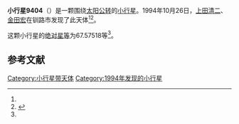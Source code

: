 {{Infobox planet
| bgcolour = #FFFFC0
| name = 9404
| symbol = 
| image = 
| caption = 
| discovery = yes
| discovery_ref = 
| discoverer = [[上田清二|上田清二]]、[[金田宏|金田宏]]
| discovery_site = [[钏路市|钏路市]] 
| discovered = 1994年10月26日
| designations = yes
| mp_name = 
| named_after = 
| alt_names = 1994 UQ11/ 1989 SS8 / 1992 GR4
| mp_category = [[主带小行星|主带小行星]]
| orbit_ref = <ref name="a">[http://ssd.jpl.nasa.gov/sbdb.cgi?sstr=9404 9404] {{Wayback|url=http://ssd.jpl.nasa.gov/sbdb.cgi?sstr=9404 |date=20210717065430 }}，小行星數據庫瀏覽器（JPL Small-Body Database Browser）－[[美国国家航空航天局|美国国家航空航天局]]喷气推进实验室</ref>
| epoch = 2456400.5 (2013年4月18日更新)
| aphelion = {{convert|3.0035715|AU|km|3|abbr=on|lk=out}}
| perihelion = {{convert|2.4890713|AU|km|3|abbr=on}}
| semimajor = {{convert|2.7463214|AU|km|3|abbr=on}}
| eccentricity = 0.0936708
| period = 1662.361535 [[日|日]]<br />4.55[[儒略年|儒略年]]
| avg_speed = 
| inclination = 4.97587
| asc_node = 21.49958
| mean_anomaly = 
| arg_peri = 67.57518
| satellites = 
| physical_characteristics = yes
| dimensions = 
| mass = 
| density = 
| surface_grav = 
| escape_velocity = 
| sidereal_day = 
| axial_tilt = 
| pole_ecliptic_lat = 
| pole_ecliptic_lon = 
| albedo = 
| temperatures= 
| temp_name1 = 
| mean_temp_1 = 
| max_temp_1 = 
| temp_name2 = 
| max_temp_2 = 
| spectral_type = 
| abs_magnitude = 67.57518
}}

'''小行星9404'''（{{lang-en|9404}}）是一颗围绕[[太阳|太阳]][[公转|公转]]的[[小行星|小行星]]。1994年10月26日，[[上田清二|上田清二]]、[[金田宏|金田宏]]在钏路市发现了此天体<ref name="a" /><ref>{{cite news|title=小行星列表|url=http://cfa-www.harvard.edu/iau/lists/NumberedMPs.txt|accessdate=2013-07-08|newspaper=哈佛大学|archive-date=2008-05-17|archive-url=https://web.archive.org/web/20080517010638/http://cfa-www.harvard.edu/iau/lists/NumberedMPs.txt|dead-url=no}}</ref>。

这颗小行星的[[绝对星等|绝对星等]]为67.57518等<ref name="a" />。

==参考文献==
{{reflist}}
{{Minor Planet Number|[[小行星9403|小行星9403]]|[[小行星9405|小行星9405]]}}

{{小天体}}

[[Category:小行星带天体|Category:小行星带天体]]
[[Category:1994年发现的小行星|Category:1994年发现的小行星]]

{{asteroid-stub}}